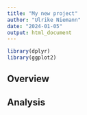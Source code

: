 ```yaml
---
title: "My new project"
author: "Ulrike Niemann"
date: "2024-01-05"
output: html_document
---
```


```r
library(dplyr)
library(ggplot2)
```

## Overview

## Analysis



